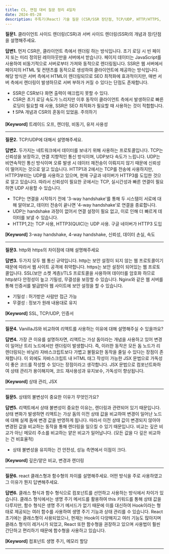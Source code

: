 ```yaml
---
title: CS, 면접 대비 질문 정리 4일차
date: 2024-05-28
description: 주특기(React) 기술 질문 (CSR/SSR 장단점, TCP/UDP, HTTP/HTTPS, React 장점, 상태 불변성 지키는 이유, 클래스형/함수형)
---
```


**질문1.** 클라이언트 사이드 렌더링(CSR)과 서버 사이드 렌더링(SSR)의 개념과 장/단점을 설명해주세요.

**답변1.** 먼저 CSR은, 클라이언트 측에서 렌더링 하는 방식입니다. 초기 로딩 시 빈 페이지 또는 미리 정의된 레이아웃만을 서버에서 받습니다.
페이지 데이터는 JavaScript를 사용하여 비동기적으로 서버로부터 가져와 동적으로 렌더링됩니다.
SSR은 웹 서버에서 페이지의 HTML 및 컨텐츠를 동적으로 생성하여 클라이언트에 제공하는 방식입니다. 해당 방식은 서버 측에서
HTML이 렌더링되므로 SEO 최적화에 효과적이지만, 매번 서버 측에서 렌더링이 발생하므로 서버 부하가 커질 수 있다는
단점도 존재합니다.

- SSR은 CSR보다 화면 출력이 매끄럽지 못할 수 있다.
- CSR은 초기 로딩 속도가 느리지만 이후 동작이 클라이언트 측에서 발생하므로 빠른 로딩이 필요할 때 사용, SSR은 SEO 최적화가
  필요할 때 사용하는 것이 적합합니다.
- ❗ SPA 개념과 CSR의 혼동이 있었음. 주의하기

**[Keyword]** 트레이드 오프, 렌더링, 비동기, 유저 사용성

<hr />

**질문2.** TCP/UDP에 대해서 설명해주세요.

**답변2.** 두가지는 네트워크에서 데이터를 보내기 위해 사용하는 프로토콜입니다. TCP는 신뢰성을 보장하고,
연결 지향적인 통신 방식이며, UDP보다 속도가 느립니다. UDP는 비연속적인 통신 방식이며 오류 발생 시 데이터
재전송이 이뤄지지 않기 때문에 신뢰성이 떨어지는 것으로 알고 있습니다. HTTP1과 2에서는 TCP를 전송에 사용하지만,
HTTP3부터는 UDP를 사용하고 있으며, 현재 구글과 네이버가 HTTP3를 도입한 것으로 알고 있습니다.
따라서 신뢰성이 필요한 곳에서는 TCP, 실시간성과 빠른 연결이 필요하면 UDP 사용할 수 있습니다.

- TCP는 연결을 시작하기 전에 '3-way handshake'를 통해 두 시스템이 서로에 대해 알아보고, 데이터 전송이 끝나면 '4-way handshake'로 연결을 종료합니다.
- UDP는 handshake 과정이 없어서 연결 설정이 필요 없고, 이로 인해 더 빠르게 데이터를 보낼 수 있습니다.
- HTTP1,2는 TCP 사용, HTTP3(QUIC)는 UDP 사용. 구글 네이버가 HTTP3 도입

**[Keyword]** 3-way handshake, 4-way handshake, 신뢰성, 데이터 손실, 속도

<hr />

**질문3.** http와 https의 차이점에 대해 설명해주세요

**답변3.** 두가지 모두 웹 통신 규약입니다. http는 보안 설정이 되지 않는 웹 프로토콜이기 때문에 따라서 웹 사이트 공격에 취약합니다.
https는 보안 설정이 되어있는 웹 프로토콜입니다. SSL(보안 소켓 계층)/TLS 프로토콜을 사용하여 데이터를 암호화 하므로 http보다
안정성이 높고 기밀성, 무결성을 보장할 수 있습니다. Nginx와 같은 웹 서버를 통해 인증서를 발급받아 웹 사이트에
보안 설정을 할 수 있습니다.

- 기밀성 : 허가받은 사람만 접근 가능
- 무결성 : 정보가 원래 내용대로 유지

**[Keyword]** SSL, TCP/UDP, 인증서

<hr />

**질문4.** VanillaJS와 비교하여 리액트를 사용하는 이유에 대해 설명해주실 수 있을까요?

**답변4.** 가장 큰 이유를 설명하자면, 리액트는 가상 돔이라는 개념을 사용하고 있어 변경이 일어난 트리 노드에서만 렌더링이
발생합니다. 즉, 이러한 동작은 모든 돔 노드가 리렌더링되는 바닐라 자바스크립트보다 가볍고 불필요한 동작을 줄일 수 있다는
장점이 존재합니다. 이 외에도 자바스크립트 내 HTML 태그 작성이 가능한 JSX 문법으로 가독성이 좋은 코드를 작성할 수 있다는
장점이라고 생각합니다. JSX 문법으로 컴포넌트화하여 상태 관리가 용이해지며, 코드 재사용성과 유지보수, 가독성이 향상됩니다.

**[Keyword]** 상태 관리, JSX

<hr />

**질문5.** 상태의 불변성이 중요한 이유가 무엇인가요?

**답변5.** 리액트에서 상태 불변성이 중요한 이유는, 렌더링과 관련되어 있기 때문입니다. 상태 변화가 발생하면 리액트는 가상
돔의 이전 상태 값을 비교하여 변경이 일어난 노드에 대해 실제 돔에 변경 값을 반영하게 됩니다. 따라서 이전 상태 값이
변경되지 않아야 변경된 값을 비교하는 동작을 통해 렌더링을 일으킬 수 있기 때문입니다. 비교는 깊은 비교가 아닌 메모리 주소를
비교하는 얕은 비교가 일어납니다. (모든 값을 다 깊은 비교하는 건 비효율적)

- 상태 불변성을 유지하는 건 안전성, 성능 측면에서 이점이 크다.

**[Keyword]** 깊은/얕은 비교, 변경과 렌더링

<hr />

**질문6.** react 클래스형과 함수형의 차이를 설명해주세요. 어떤 방식을 주로 사용하였고 그 이유가 뭔지 답변해주세요.

**답변6.** 클래스 형식과 함수 형식으로 컴포넌트를 선언하고 사용하는 방식에서 차이가 있습니다. 클래스 형식에서는 생명 주기
메서드를 활용하여 this 키워드를 통해 상태 값을 다루지만, 함수 형식은 생명 주기 메서드가 없기 때문에 이를 대신하여
Hook이라는 형태로 제공되는 여러 함수를 사용하여 생명 주기 기능과 상태 관리를 수 있습니다. React 초기에는 클래스형이
사용되었으나, 현재는 Hook이 다양해지고 여러 기능도 많아지며 클래스 형식이 레거시가 되었고, React 또한 함수형을 권장하고
있으며 사용법이 훨씬 간단하고 편리하기 때문에 함수형을 사용하고 있습니다.

**[Keyword]** 컴포넌트 생명 주기, 메모리 할당

<hr />
